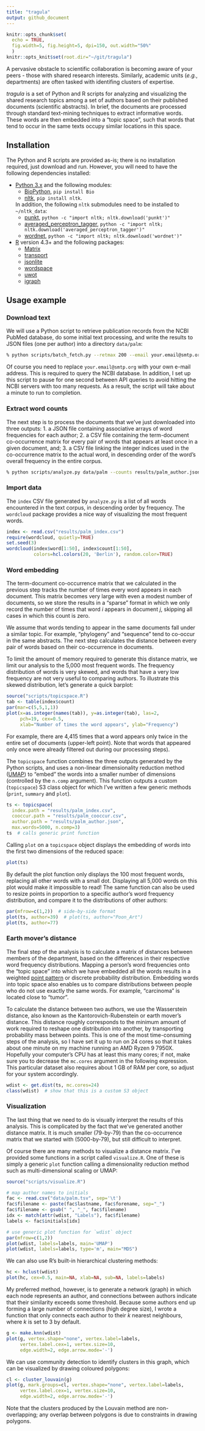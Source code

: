 ```yaml
---
title: "tragula"
output: github_document
---
```


```r
knitr::opts_chunk$set(
  echo = TRUE,
  fig.width=5, fig.height=5, dpi=150, out.width="50%"
  )
knitr::opts_knit$set(root.dir="~/git/tragula")
```

A pervasive obstacle to scientific collaboration is becoming aware of your peers - those with shared research interests.
Similarly, academic units (*e.g.*, departments) are often tasked with identifing clusters of expertise.

*tragula* is a set of Python and R scripts for analyzing and visualizing the shared research topics among a set of authors based on their published documents (scientific abstracts).
In brief, the documents are processed through standard text-mining techniques to extract informative words.
These words are then embedded into a "topic space", such that words that tend to occur in the same texts occupy similar locations in this space.


## Installation

The Python and R scripts are provided as-is; there is no installation required, just download and run.  However, you will need to have the following dependencies installed:

* [Python 3.x](https://www.python.org/) and the following modules:
  * [BioPython](https://biopython.org/), `pip install Bio`
  * [nltk](https://www.nltk.org/), `pip install nltk`. 
  
  In addition, the following `nltk` submodules need to be installed to `~/nltk_data`:
    * [punkt](https://www.nltk.org/api/nltk.tokenize.punkt.html), `python -c "import nltk; nltk.download('punkt')"`
    * [averaged_perceptron_tagger](https://www.nltk.org/_modules/nltk/tag/perceptron.html), `python -c "import nltk; nltk.download('averaged_perceptron_tagger')"`
    * [wordnet](https://www.nltk.org/api/nltk.corpus.reader.wordnet.html), `python -c "import nltk; nltk.download('wordnet')"`

* [R](https://www.r-project.org/) version 4.3+ and the following packages:
  * [Matrix](https://cran.r-project.org/web/packages/Matrix/index.html)
  * [transport](https://cran.r-project.org/web/packages/transport/index.html)
  * [jsonlite](https://cran.r-project.org/web/packages/jsonlite/index.html)
  * [wordspace](https://cran.r-project.org/web/packages/wordspace/index.html)
  * [uwot](https://cran.r-project.org/web/packages/uwot/index.html)
  * [igraph](https://r.igraph.org/)

## Usage example

### Download text

We will use a Python script to retrieve publication records from the NCBI PubMed database, do some initial text processing, and write the results to JSON files (one per author) into a directory `data/palm`:
```bash
% python scripts/batch_fetch.py --retmax 200 --email your.email@smtp.org data/palm.tsv data/palm
```

Of course you need to replace `your.email@smtp.org` with your own e-mail address.  This is required to query the NCBI database.  In addition, I set up this script to pause for one second between API queries to avoid hitting the NCBI servers with too many requests.  As a result, the script will take about a minute to run to completion.

### Extract word counts

The next step is to process the documents that we've just downloaded into three outputs:
1. a JSON file containing associative arrays of word frequencies for each author;
2. a CSV file containing the term-document co-occurrence matrix for every pair of words that appears at least once in a given document, and;
3. a CSV file linking the integer indices used in the co-occurrence matrix to the actual word, in descending order of the word's overall frequency in the entire corpus.

```bash
% python scripts/analyze.py data/palm --counts results/palm_author.json --matrix results/palm_cooccur.csv --index results/palm_index.csv
```


### Import data

The `index` CSV file generated by `analyze.py` is a list of all words encountered in the text corpus, in descending order by frequency.  The `wordcloud` package provides a nice way of visualizing the most frequent words.
```r
index <- read.csv("results/palm_index.csv")
require(wordcloud, quietly=TRUE)
set.seed(3)
wordcloud(index$word[1:50], index$count[1:50], 
          colors=hcl.colors(20, 'Berlin'), random.color=TRUE)
```


### Word embedding

The term-document co-occurrence matrix that we calculated in the previous step tracks the number of times every word appears in each document.  This matrix becomes very large with even a modest number of documents, so we store the results in a "sparse" format in which we only record the number of times that word $i$ appears in document $j$, skipping all cases in which this count is zero.

We assume that words tending to appear in the same documents fall under a similar topic.  For example, "phylogeny" and "sequence" tend to co-occur in the same abstracts.  The next step calculates the distance between every pair of words based on their co-occurrence in documents.  

To limit the amount of memory required to generate this distance matrix, we limit our analysis to the 5,000 most frequent words.  The frequency distribution of words is very skewed, and words that have a very low frequency are not very useful to comparing authors.  To illustrate this skewed distribution, let's generate a quick barplot:
```r
source("scripts/topicspace.R")
tab <- table(index$count)
par(mar=c(5,5,1,1))
plot(x=as.integer(names(tab)), y=as.integer(tab), las=2, 
     pch=19, cex=0.5,
     xlab="Number of times the word appears", ylab="Frequency")
```

For example, there are 4,415 times that a word appears only twice in the entire set of documents (upper-left point).
Note that words that appeared only once were already filtered out during our processing steps).

The `topicspace` function combines the three outputs generated by the Python scripts, and uses a non-linear dimensionality reduction method ([UMAP](https://umap-learn.readthedocs.io/en/latest/)) to "embed" the words into a smaller number of dimensions (controlled by the `n.comp` argument).
This function outputs a custom (`topicspace`) S3 class object for which I've written a few generic methods (`print`, `summary` and `plot`).

```r
ts <- topicspace(
  index.path = "results/palm_index.csv",
  cooccur.path = "results/palm_cooccur.csv",
  author.path = "results/palm_author.json",
  max.words=5000, n.comp=3)
ts  # calls generic print function
```

Calling `plot` on a `topicspace` object displays the embedding of words into the first two dimensions of the reduced space:
```r
plot(ts)
```

By default the plot function only displays the 100 most frequent words, replacing all other words with a small dot.
Displaying all 5,000 words on this plot would make it impossible to read!
The same function can also be used to resize points in proportion to a specific author's word frequency distribution, and compare it to the distributions of other authors:
```r
par(mfrow=c(1,2))  # side-by-side format
plot(ts, author=39)  # plot(ts, author="Poon_Art")
plot(ts, author=77)
```


### Earth mover's distance

The final step of the analysis is to calculate a matrix of distances between members of the department, based on the differences in their respective word frequency distributions.
Mapping a person's word frequencies onto the "topic space" into which we have embedded all the words results in a weighted [point pattern](https://en.wikipedia.org/wiki/Point_pattern_analysis) or discrete probability distribution.
Embedding words into topic space also enables us to compare distributions between people who do not use exactly the same words.
For example, "carcinoma" is located close to "tumor".

To calculate the distance between two authors, we use the Wasserstein distance, also known as the Kantorovich-Rubenstein or earth mover's distance.
This distance roughly corresponds to the minimum amount of work required to reshape one distribution into another, by transporting probability mass between points.
This is one of the most time-consuming steps of the analysis, so I have set it up to run on 24 cores so that it takes about one minute on my machine running an AMD Ryzen 9 7950X.
Hopefully your computer's CPU has at least this many cores; if not, make sure you to decrease the `mc.cores` argument in the following expression.
This particular dataset also requires about 1 GB of RAM per core, so adjust for your system accordingly.
```r
wdist <- get.dist(ts, mc.cores=24)
class(wdist)  # show that this is a custom S3 object
```


### Visualization

The last thing that we need to do is visually interpret the results of this analysis.  This is complicated by the fact that we've generated another distance matrix.  It is much smaller (79-by-79) than the co-occurrence matrix that we started with (5000-by-79), but still difficult to interpret.  

Of course there are many methods to visualize a distance matrix.  I've provided some functions in a script called `visualize.R`.  One of these is simply a generic `plot` function calling a dimensionality reduction method such as multi-dimensional scaling or UMAP:
```r
source("scripts/visualize.R")

# map author names to initials
fac <- read.csv("data/palm.tsv", sep='\t')
fac$filename <- paste(fac$lastname, fac$forename, sep="_")
fac$filename <- gsub(" ", "_", fac$filename)
idx <- match(attr(wdist, "Labels"), fac$filename)
labels <- fac$initials[idx]

# use generic plot function for `wdist` object
par(mfrow=c(1,2))
plot(wdist, labels=labels, main='UMAP')
plot(wdist, labels=labels, type='m', main="MDS")
```

We can also use R's built-in hierarchical clustering methods:
```r
hc <- hclust(wdist)
plot(hc, cex=0.5, main=NA, xlab=NA, sub=NA, labels=labels)
```

My preferred method, however, is to generate a network (graph) in which each node represents an author, and connections between authors indicate that their similarity exceeds some threshold.
Because some authors end up forming a large number of connections (high degree size), I wrote a function that only connects each author to their $k$ nearest neighbours, where $k$ is set to 3 by default.
```r
g <- make.knn(wdist)
plot(g, vertex.shape="none", vertex.label=labels, 
     vertex.label.cex=1, vertex.size=10, 
     edge.width=2, edge.arrow.mode='-')
```

We can use community detection to identify clusters in this graph, which can be visualized by drawing coloured polygons:
```r
cl <- cluster_louvain(g)
plot(g, mark.groups=cl, vertex.shape="none", vertex.label=labels, 
     vertex.label.cex=1, vertex.size=10, 
     edge.width=2, edge.arrow.mode='-')
```

Note that the clusters produced by the Louvain method are non-overlapping; any overlap between polygons is due to constraints in drawing polygons.


